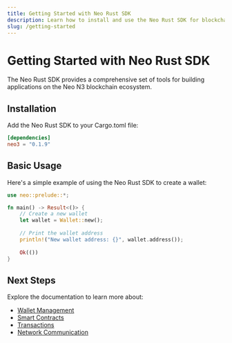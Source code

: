 ```yaml
---
title: Getting Started with Neo Rust SDK
description: Learn how to install and use the Neo Rust SDK for blockchain development
slug: /getting-started
---
```


# Getting Started with Neo Rust SDK

The Neo Rust SDK provides a comprehensive set of tools for building applications on the Neo N3 blockchain ecosystem.

## Installation

Add the Neo Rust SDK to your Cargo.toml file:

```toml
[dependencies]
neo3 = "0.1.9"
```

## Basic Usage

Here's a simple example of using the Neo Rust SDK to create a wallet:

```rust
use neo::prelude::*;

fn main() -> Result<()> {
    // Create a new wallet
    let wallet = Wallet::new();
    
    // Print the wallet address
    println!("New wallet address: {}", wallet.address());
    
    Ok(())
}
```

## Next Steps

Explore the documentation to learn more about:

- [Wallet Management](/docs/wallets)
- [Smart Contracts](/docs/smart-contracts)
- [Transactions](/docs/transactions)
- [Network Communication](/docs/network)